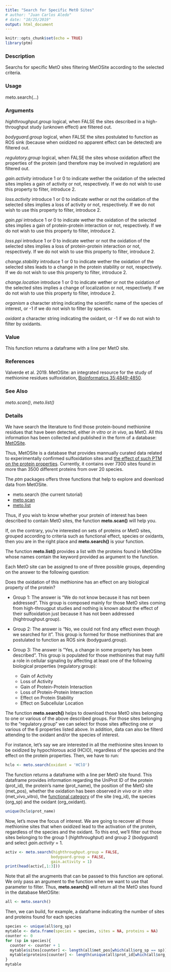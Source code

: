 ```yaml
---
title: "Search for Specific MetO Sites"
# author: "Juan Carlos Aledo"
# date: "10/25/2019"
output: html_document
---
```


```r
knitr::opts_chunk$set(echo = TRUE)
library(ptm)
```

### Description
Searchs for specific MetO sites filtering MetOSite according to the selected criteria.

### Usage
meto.search(...)

### Arguments
_highthroughput.group_ logical, when FALSE the sites described in a high-throughput study (unknown effect) are filtered out.

_bodyguard.group_	logical, when FALSE the sites postulated to function as ROS sink (because when oxidized no apparent effect can be detected) are filtered out.

_regulatory.group_ logical, when FALSE the sites whose oxidation affect the properties of the protein (and therefore may be involved in regulation) are filtered out.

_gain.activity_ introduce 1 or 0 to indicate wether the oxidation of the selected sites implies a gain of activity or not, respectively. If we do not wish to use this property to filter, introduce 2.

_loss.activity_	introduce 1 or 0 to indicate wether or not the oxidation of the selected sites implies a loss of activity or not, respectively. If we do not wish to use this property to filter, introduce 2.

_gain.ppi_ introduce 1 or 0 to indicate wether the oxidation of the selected sites implies a gain of protein-protein interaction or not, respectively. If we do not wish to use this property to filter, introduce 2.

_loss.ppi_ introduce 1 or 0 to indicate wether or not the oxidation of the selected sites implies a loss of protein-protein interaction or not, respectively. If we do not wish to use this property to filter, introduce 2.

_change.stability_ introduce 1 or 0 to indicate wether the oxidation of the selected sites leads to a change in the protein stability or not, respectively. If we do not wish to use this property to filter, introduce 2.

_change.location_	introduce 1 or 0 to indicate wether or not the oxidation of the selected sites implies a change of localization or not, respectively. If we do not wish to use this property to filter, introduce 2.

_organism_	a character string indicating the scientific name of the species of interest, or -1 if we do not wish to filter by species.

_oxidant_ a character string indicating the oxidant, or -1 if we do not wish to filter by oxidants.

### Value
This function returns a dataframe with a line per MetO site.

### References
Valverde et al. 2019. MetOSite: an integrated resource for the study of methionine residues sulfoxidation, [Bioinformatics 35:4849-4850](https://doi.org/10.1093/bioinformatics/btz462).

### See Also
_meto.scan()_, _meto.list()_

### Details

We have search the literature to find those protein-bound methionine residues that have been detected, either _in vitro_ or _in vivo_, as MetO. All this information has been collected and published in the form of a database: [MetOSite](https://metosite.uma.es).

Thus, MetOSite is a database that provides mannually curated data related to experimentally confirmed sulfoxidation sites and [the effect of such PTM on the protein properties](https://www.ncbi.nlm.nih.gov/pubmed/31359525). Currently, it contains over 7300 sites found in more than 3500 different proteins from over 20 species. 

The _ptm_ packages offers three functions that help to explore and download data from MetOSite. 

* meto.search (the current tutorial)
* [meto.scan](./meto.scan)
* [meto.list](./meto.list)


Thus, if you wish to know whether your protein of interest has been described to contain MetO sites, the function **meto.scan()** will help you.

If, on the contrary, you're interested on sets of proteins or MetO sites, grouped according to criteria such as functional effect, species or oxidants, then you are in the right place and  **meto.search()** is your function.

The function **meto.list()** provides a list with the proteins found in MetOSite whose names contain the keyword provided as argument to the function. 

Each MetO site can be assigned to one of three possible groups, depending on the answer to the following question:

Does the oxidation of this methionine has an effect on any biological property of the protein?

* Group 1: The answer is "We do not know because it has not been addressed". This group is composed mainly for those MetO sites coming from high-througput studies and nothing is known about the effect of their sulfoxidation just because it has not been addressed (hightroughput.group).

* Group 2: The answer is "No, we could not find any effect even though we searched for it". This group is formed for those methionines that are postulated to function as ROS sink (bodyguard.group).

* Group 3: The answer is "Yes, a change in some property has been described". This group is populated for those methionines that may fulfil a role in cellular signaling by affecting at least one of the following biological properties (regulatory.group):

  + Gain of Activity
  + Loss of Activity
  + Gain of Protein-Protein Interaction
  + Loss of Protein-Protein Interaction
  + Effect on Protein Stability
  + Effect on Subcellular Location 

The function **meto.search()** helps to download those MetO sites belonging to one or various of the above described groups. For those sites belonging to the "regulatory.group" we can select for those sites affecting one or various of the 6 properties listed above. In addition, data can also be filterd attending to the oxidant and/or the species of interest.


For instance, let's say we are interested in all the methionine sites known to be oxidized by hypochlorous acid (HClO), regardless of the species and the effect on the protein properties. Then, we have to run:

```r
hclo <- meto.search(oxidant = 'HClO')
```

The function returns a dataframe with a line per MetO site found. This dataframe provides information regarding the UniProt ID of the protein (prot_id), the protein's name (prot_name), the position of the MetO site (met_pos), whether the oxidation has been observed _in vivo_ or _in vitro_ (met_vivo_vitro), the [functional category](https://metosite.uma.es/blog/functional-categories) of the site (reg_id), the species (org_sp) and the oxidant (org_oxidant). 

```r
unique(hclo$prot_name)
```

Now, let's move the focus of interest. We are going to recover all those methionine sites that when oxidized lead to the activation of the protein, regardless of the species and the oxidant. To this end, we'll filter out those sites belonging to the group 1 (_highthroughput_) and group 2 (_bodyguard_) and select _gain.activity_ = 1. 

```r
activ <- meto.search(highthroughput.group = FALSE,
                    bodyguard.group = FALSE,
                    gain.activity = 1)
print(head(activ[,1:3]))
```

Note that all the arugments that can be passed to this function are optional. We only pass an argument to the function when we want to use that parameter to filter. Thus, **meto.search()** will return all the MetO sites found in the database MetOSite:

```r
all <- meto.search()
```

Then, we can build, for example, a dataframe indicating the number of sites and proteins found for each species

```r
species <- unique(all$org_sp)
mytable <- data.frame(species = species, sites = NA, proteins = NA)
counter <- 0
for (sp in species){
  counter <- counter + 1
  mytable$sites[counter] <- length(all$met_pos[which(all$org_sp == sp)])
  mytable$proteins[counter] <- length(unique(all$prot_id[which(all$org_sp == sp)]))
}
mytable
```


